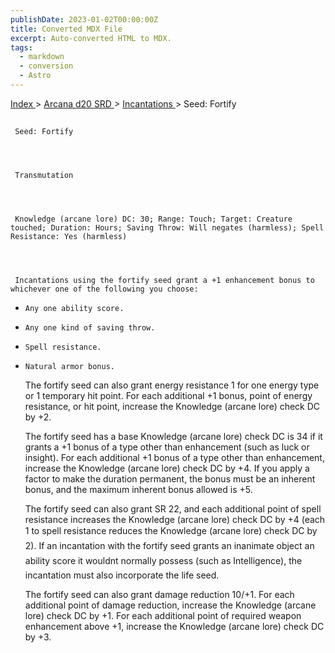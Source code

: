 ```yaml
---
publishDate: 2023-01-02T00:00:00Z
title: Converted MDX File
excerpt: Auto-converted HTML to MDX.
tags:
  - markdown
  - conversion
  - Astro
---
```


[
Index
](-index) >
[
Arcana d20 SRD
](arcana-d20-srd-index) >
[
Incantations
](arcana-d20-srd-incantations-index) > Seed: Fortify

##

     Seed: Fortify




     Transmutation




     Knowledge (arcane lore) DC: 30; Range: Touch; Target: Creature touched; Duration: Hours; Saving Throw: Will negates (harmless); Spell Resistance: Yes (harmless)




     Incantations using the fortify seed grant a +1 enhancement bonus to whichever one of the following you choose:

-     Any one ability score.
-     Any one kind of saving throw.
-     Spell resistance.
-     Natural armor bonus.

  The fortify seed can also grant energy resistance 1 for one energy type or 1 temporary hit point. For each additional +1 bonus, point of energy resistance, or hit point, increase the Knowledge (arcane lore) check DC by +2.

  The fortify seed has a base Knowledge (arcane lore) check DC is 34 if it grants a +1 bonus of a type other than enhancement (such as luck or insight). For each additional +1 bonus of a type other than enhancement, increase the Knowledge (arcane lore) check DC by +4. If you apply a factor to make the duration permanent, the bonus must be an inherent bonus, and the maximum inherent bonus allowed is +5.

  The fortify seed can also grant SR 22, and each additional point of spell resistance increases the Knowledge (arcane lore) check DC by +4 (each 1 to spell resistance reduces the Knowledge (arcane lore) check DC by 2). If an incantation with the fortify seed grants an inanimate object an ability score it wouldnt normally possess (such as Intelligence), the incantation must also incorporate the life seed.

  The fortify seed can also grant damage reduction 10/+1. For each additional point of damage reduction, increase the Knowledge (arcane lore) check DC by +1. For each additional point of required weapon enhancement above +1, increase the Knowledge (arcane lore) check DC by +3.
